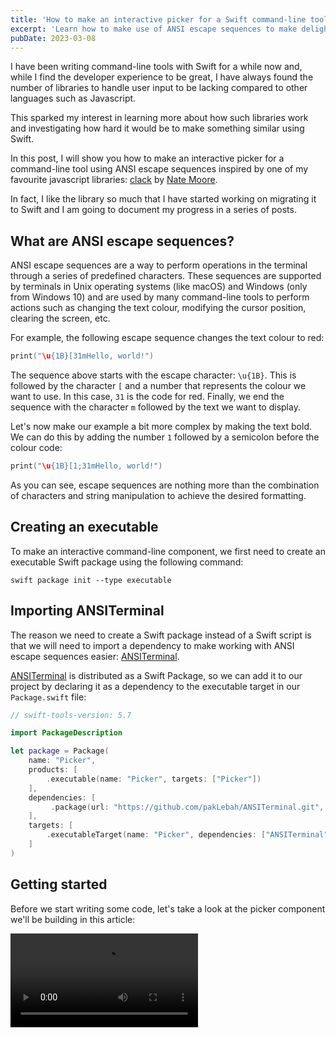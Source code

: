 ```yaml
---
title: 'How to make an interactive picker for a Swift command-line tool'
excerpt: 'Learn how to make use of ANSI escape sequences to make delightful interactive pickers for your Swift command-line tools.'
pubDate: 2023-03-08
---
```



I have been writing command-line tools with Swift for a while now and, while I find the developer experience to be great, I have always found the number of libraries to handle user input to be lacking compared to other languages such as Javascript.

This sparked my interest in learning more about how such libraries work and investigating how hard it would be to make something similar using Swift.

In this post, I will show you how to make an interactive picker for a command-line tool using ANSI escape sequences inspired by one of my favourite javascript libraries: [clack](https://github.com/natemoo-re/clack) by [Nate Moore](https://twitter.com/n_moore).

In fact, I like the library so much that I have started working on migrating it to Swift and I am going to document my progress in a series of posts.

<StaticTweet id="1631686077399420928" />

## What are ANSI escape sequences?

ANSI escape sequences are a way to perform operations in the terminal through a series of predefined characters. These sequences are supported by terminals in Unix operating systems (like macOS) and Windows (only from Windows 10) and are used by many command-line tools to perform actions such as changing the text colour, modifying the cursor position, clearing the screen, etc.

For example, the following escape sequence changes the text colour to red:

```swift:ANSI.swift
print("\u{1B}[31mHello, world!")
```

The sequence above starts with the escape character: `\u{1B}`. This is followed by the character `[` and a number that represents the colour we want to use. In this case, `31` is the code for red. Finally, we end the sequence with the character `m` followed by the text we want to display.

Let's now make our example a bit more complex by making the text bold. We can do this by adding the number `1` followed by a semicolon before the colour code:

```swift:ANSI.swift
print("\u{1B}[1;31mHello, world!")
```

As you can see, escape sequences are nothing more than the combination of characters and string manipulation to achieve the desired formatting.

## Creating an executable

To make an interactive command-line component, we first need to create an executable Swift package using the following command:

```bash:Terminal
swift package init --type executable
```

## Importing ANSITerminal

The reason we need to create a Swift package instead of a Swift script is that we will need to import a dependency to make working with ANSI escape sequences easier: [ANSITerminal](https://github.com/pakLebah/ANSITerminal).

[ANSITerminal](https://github.com/pakLebah/ANSITerminal) is distributed as a Swift Package, so we can add it to our project by declaring it as a dependency to the executable target in our `Package.swift` file:

```swift:Package.swift
// swift-tools-version: 5.7

import PackageDescription

let package = Package(
    name: "Picker",
    products: [
        .executable(name: "Picker", targets: ["Picker"])
    ],
    dependencies: [
         .package(url: "https://github.com/pakLebah/ANSITerminal.git", exact: "0.0.3"),
    ],
    targets: [
        .executableTarget(name: "Picker", dependencies: ["ANSITerminal"])
    ]
)
```

## Getting started

Before we start writing some code, let's take a look at the picker component we'll be building in this article:

<Video src="https://res.cloudinary.com/dflewmkx4/video/upload/ac_none,f_auto,q_auto:eco/v1678221412/blog/posts/how-to-make-an-interactive-picker-for-a-swift-command-line-tool/clack-swift-preview.mp4" />

The picker, which is highly inspired by the `select` component in [Nate Moore's](https://twitter.com/n_moore) [clack library](https://github.com/natemoo-re/clack), presents a number of options and allows the user to select one using a combination of the arrow keys and the enter key.

Once the user has selected an option, the picker returns the selected string, the icon is updated to a checkmark and the program exits gracefully.

Let's start by importing the [ANSITerminal](https://github.com/pakLebah/ANSITerminal) library in the executable's entry point, creating a `picker` function which contains the component's code and invoking it with a title and a set of options:

```swift:Sources/Picker/main.swift
import ANSITerminal

func picker(title: String, options: [String]) -> String {
    return "Hello World"
}

_ = picker(title: "Choose your favourite fruit", options: ["🍌 Banana", "🥝 Kiwi", "🍓 Strawberry"])
```

> Note that in the following sections, unless I specifically say otherwise, all functions I will be calling in the `picker` method are either part of `Foundation` or [ANSITerminal](https://github.com/pakLebah/ANSITerminal).

## Showing the picker's title

The first thing we need to do is to write the picker's title on the terminal's screen:

```swift:Sources/Picker/main.swift
func picker(title: String, options: [String]) -> String {
    // 1
    cursorOff()
    // 2
    moveLineDown()
    // 3
    write("◆".foreColor(81).bold)
    // 4
    moveRight()
    write(title)

    return "Hello World"
}
```

When the picker function is called, the code above will:

1. Turn the cursor off to avoid having it displayed in the terminal as there will be no need for it.
2. Move one line down from the current position. This is needed because we want to start writing the title on a new line.
3. Write the icon for the picker. In this case, we are using the same Unicode character as [clack](https://github.com/natemoo-re/clack) uses for its prompts.
4. Move the cursor one character to the right to add a white space and write the title.

### Output

![An image showing the title part of the picker](https://res.cloudinary.com/dflewmkx4/image/upload/ac_none,f_auto,q_auto:eco/v1678222144/blog/posts/how-to-make-an-interactive-picker-for-a-swift-command-line-tool/title-prompt.png)

## Handling state

The next step is to create a `State` class and an `Option` struct to handle the state of the picker:

```swift:Sources/Picker/main.swift
struct Option {
    let title: String
    let line: Int

    init(title: String, line: Int) {
        self.title = title
        self.line = line
    }
}

class OptionState {
    let options: [Option]
    let rangeOfLines: (minimum: Int, maximum: Int)
    var activeLine: Int = .zero

    init(options: [Option], activeLine: Int, rangeOfLines: (minimum: Int, maximum: Int)) {
        self.activeLine = activeLine
        self.rangeOfLines = rangeOfLines
        self.options = options
    }
}
```

This state will hold the line number for the selected option and the range of lines where the options are displayed.

Let's create an instance of the `OptionState` class and feed it an initial state derived from the set of options passed to the `picker` function:

```swift:Sources/Picker/main.swift
func picker(title: String, options: [String]) -> String {
    // ...

    // 1
    let currentLine = readCursorPos().row + 1

    // 2
    let state = OptionState(
        options: options.enumerated().map { Option(title: $1, line: currentLine + $0) },
        activeLine: currentLine,
        rangeOfLines: (currentLine, currentLine + options.count - 1)
    )

    return "Hello World"
}
```

Let's break down the code above into a number of steps:

1. Read the cursor's current row. Then add one to make sure that the picker's first option is displayed on a new line.
2. Create the initial state for the picker. Use the `enumerated()` method to get the index of each option and add it to the current line to get the line where the option will be displayed.

## Displaying all available options

Now that we have a state and the lines where our options need to be displayed, let's write them to the terminal:

```swift:Sources/Picker/main.swift
func picker(title: String, options: [String]) -> String {
    // ...

    // 1
    options.forEach { optionTitle in
        // 2
        moveLineDown()

        // 3
        let isActive = readCursorPos().row == state.activeLine

        // 4
        write("│".foreColor(81))
        moveRight()
        if isActive {
            write("●".lightGreen)
        } else {
            write("○".foreColor(250))
        }

        // 5
        moveRight()
        if isActive {
            write(optionTitle)
        } else {
            write(optionTitle.foreColor(250))
        }
    }

    // 6
    moveLineDown()
    let bottomLine = readCursorPos().row
    write("└".foreColor(81))

    return "Hello World"
}
```

The code to render all options in the terminal can be summarised as follows:

1. Iterate through the array of options.
2. Move the cursor down so that text is written on a new line.
3. Check if the current option is the active one.
4. Write the icon for the option. If the option is active, use a green circle, otherwise, use a grey circle, similarly to what [clack](https://github.com/natemoo-re/clack) does.
5. Move right by one character to leave one whitespace between the icon and the text. If the option is active, write the title in white, otherwise, write it in grey.
6. Move the cursor down one line and write the closing symbol of the sidebar in the same colour.

### Output

![An image showing the picker listing the full set of options](https://res.cloudinary.com/dflewmkx4/image/upload/ac_none,f_auto,q_auto:eco/v1678222426/blog/posts/how-to-make-an-interactive-picker-for-a-swift-command-line-tool/list-all-options.png)

## Handling user input

Now that we have a picker that displays a set of options, we need to allow the user to select one of them.

To do so, we need to halt the program's execution, read the user's input and perform the appropriate action depending on the pressed key:

- If the user presses the up arrow key, move the active option up. If the active option is already at the top, don't do anything.
- If the user presses the down arrow key, move the active option down. If the active option is already at the bottom, don't do anything.
- If the user presses the enter key, return the selected option and allow the program's execution to continue.

Let's now write some code that fulfils the above requirements:

```swift:Sources/Picker/main.swift
func picker(title: String, options: [String]) -> String {
    // ...

    // 1
    while true {
        // 2
        clearBuffer()

        // 3
        if keyPressed() {
            // 4
            let char = readChar()
            if char == NonPrintableChar.enter.char() {
                break
            }

            // 5
            let key = readKey()
            // 6
            if key.code == .up {
                if state.activeLine > state.rangeOfLines.minimum {
                    state.activeLine -= 1

                    reRender()
                }
            // 7
            } else if key.code == .down {
                if state.activeLine < state.rangeOfLines.maximum {
                    state.activeLine += 1

                    reRender()
                }

            }
        }
    }

    return "Hello World"
}
```

When called, the `picker` method now listens for user input by doing the following:

1. Start an infinite loop that will only be broken when the user presses the enter key.
2. Clear the terminal's buffer.
3. Check if the user has pressed a key.
4. If the user has pressed the enter key, break the loop.
5. Read the key that the user has pressed.
6. If the user has pressed the up arrow key, move the active option up and re-render the options. If the active option is already at the top, don't do anything.
7. If the user has pressed the down arrow key, move the active option down and re-render the options. If the active option is already at the bottom, don't do anything.

## Re-rendering the options

Let's now implement the `reRender()` function used in the previous section. This function changes the colour of each option's title and updates the circle icon next to it based on whether the option is selected or not:

```swift:Sources/Picker/main.swift
func reRender(state: OptionState) {
    // 1
    (state.rangeOfLines.minimum...state.rangeOfLines.maximum).forEach { line in
        // 2
        let isActive = line == state.activeLine

        // 3
        let stateIndicator = isActive ? "●".lightGreen : "○".foreColor(250)
        writeAt(line, 3, stateIndicator)

        // 4
        if let title = state.options.first(where: { $0.line == line })?.title {
            let title = isActive ? title : title.foreColor(250)
            writeAt(line, 5, title)
        }
    }
}

// Helper method
func writeAt(_ row: Int, _ col: Int, _ text: String) {
    moveTo(row, col)
    write(text)
}
```

Next time the programme is executed and the user presses the up or down arrow keys, the `reRender` method will:

1. Iterate through the range of lines where the options are displayed.
2. Check if the current line is the active one.
3. If the current line is the active one, write a green circle, otherwise, write a grey circle.
4. If the current line is the active one, write the option's title in white, otherwise, write it in grey.

### Output

<Video src="https://res.cloudinary.com/dflewmkx4/video/upload/ac_none,f_auto,q_auto:eco/v1678222684/blog/posts/how-to-make-an-interactive-picker-for-a-swift-command-line-tool/rerender.mp4" />

## Option selected state

Now that the user has selected an option, we want to update the picker's icon to a checkmark, change the colour of the sidebar to not be blue to denote that the component is no longer active, remove the closing bracket from the bottom of the sidebar and turn the cursor back on:

```swift:Sources/Picker/main.Swift
func picker(title: String, options: [String]) -> String {
    // ...

    let startLine = currentLine - 1
    writeAt(startLine, 0, "✔".green)

    (startLine + 1...bottomLine).forEach { writeAt($0, 0, "│".foreColor(252)) }

    moveTo(bottomLine, 0)

    return "Hello World"
}
```

### Output

<Video src="https://res.cloudinary.com/dflewmkx4/video/upload/ac_none,f_auto,q_auto:eco/v1678222996/blog/posts/how-to-make-an-interactive-picker-for-a-swift-command-line-tool/completion-state.mp4" />

## Returning the selected option

Last but not least, the method needs to return the selected string after the user has pressed the enter key. To do so, we need to find the option that is currently active and return its title:

```swift:Sources/Picker/main.swift
func picker(title: String, options: [String]) -> String {
    // ...

    return state.options.first(where: { $0.line == state.activeLine })!.title
}
```

That's it! 🎉 We have written an interactive picker for the command-line in Swift.

I am planning on writing more posts on this topic as I build up my Swift port of the [clack](https://github.com/natemoo-re/clack) library, so stay tuned 👀.
